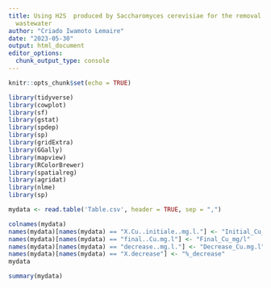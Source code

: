 ---
title: Using H2S  produced by Saccharomyces cerevisiae for the removal of copper from
  wastewater
author: "Criado Iwamoto Lemaire"
date: "2023-05-30"
output: html_document
editor_options: 
  chunk_output_type: console
---

```{r setup, include=FALSE}
knitr::opts_chunk$set(echo = TRUE)
```

```{r loaddata, echo=FALSE, results="hide"}
library(tidyverse)
library(cowplot)
library(sf)
library(gstat)
library(spdep)
library(sp)
library(gridExtra)
library(GGally)
library(mapview)
library(RColorBrewer)
library(spatialreg)
library(agridat)
library(nlme)
library(sp)

mydata <- read.table('Table.csv', header = TRUE, sep = ",")


```

```{r colums}
colnames(mydata)
names(mydata)[names(mydata) == "X.Cu..initiale..mg.l."] <- "Initial_Cu_mg/l"
names(mydata)[names(mydata) == "final..Cu.mg.l"] <- "Final_Cu_mg/l"
names(mydata)[names(mydata) == "decrease..mg.l."] <- "Decrease_Cu.mg.l"
names(mydata)[names(mydata) == "X.decrease"] <- "%_decrease"
mydata
```

```{r summary}
summary(mydata)
```

```{r plot}

```
